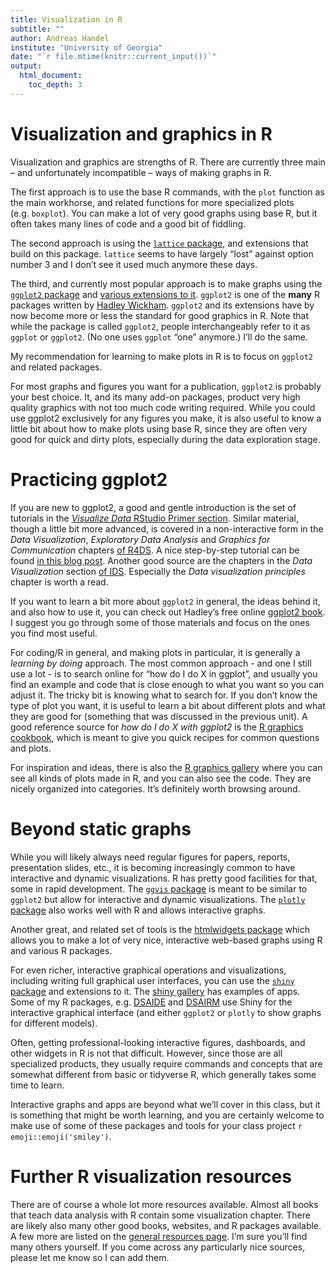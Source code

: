 ```yaml
---
title: Visualization in R
subtitle: ""
author: Andreas Handel
institute: "University of Georgia"
date: "`r file.mtime(knitr::current_input())`"
output: 
  html_document:
    toc_depth: 3
---
```



# Visualization and graphics in R 

Visualization and graphics are strengths of R. There are currently three main -- and unfortunately incompatible -- ways of making graphs in R. 

The first approach is to use the base R commands, with the `plot` function as the main workhorse, and related functions for more specialized plots (e.g. `boxplot`). You can make a lot of very good graphs using base R, but it often takes many lines of code and a good bit of fiddling. 

The second approach is using the [`lattice` package](http://lattice.r-forge.r-project.org/), and extensions that build on this package. `lattice` seems to have largely "lost" against option number 3 and I don't see it used much anymore these days.

The third, and currently most popular approach is to make graphs using the [`ggplot2` package](https://ggplot2.tidyverse.org/) and [various extensions to it](https://exts.ggplot2.tidyverse.org/). `ggplot2` is one of the **many** R packages written by [Hadley Wickham](http://hadley.nz/). `ggplot2` and its extensions have by now become more or less the standard for good graphics in R. Note that while the package is called `ggplot2`, people interchangeably refer to it as `ggplot` or `ggplot2`. (No one uses `ggplot` "one" anymore.) I'll do the same.

My recommendation for learning to make plots in R is to focus on `ggplot2` and related packages. 

For most graphs and figures you want for a publication, `ggplot2` is probably your best choice. It, and its many add-on packages, product very high quality graphics with not too much code writing required. While you could use ggplot2 exclusively for any figures you make, it is also useful to know a little bit about how to make plots using base R, since they are often very good for quick and dirty plots, especially during the data exploration stage. 



# Practicing ggplot2

If you are new to ggplot2, a good and gentle introduction is the set of tutorials in the [_Visualize Data_ RStudio Primer section](https://rstudio.cloud/learn/primers/3). Similar material, though a little bit more advanced, is covered in a non-interactive form in the _Data Visualization_, _Exploratory Data Analysis_ and _Graphics for Communication_ chapters [of R4DS](http://r4ds.had.co.nz/). A nice step-by-step tutorial can be found [in this blog post](https://www.cedricscherer.com/2019/08/05/a-ggplot2-tutorial-for-beautiful-plotting-in-r/). Another good source are the chapters in the _Data Visualization_ section [of IDS](https://rafalab.github.io/dsbook/). Especially the _Data visualization principles_ chapter is worth a read.

If you want to learn a bit more about `ggplot2` in general, the ideas behind it, and also how to use it, you can check out Hadley's free online [ggplot2 book](https://ggplot2-book.org/). I suggest you go through some of those materials and focus on the ones you find most useful. 

For coding/R in general, and making plots in particular, it is generally a _learning by doing_ approach. The most common approach - and one I still use a lot - is to search online for "how do I do X in ggplot", and usually you find an example and code that is close enough to what you want so you can adjust it. The tricky bit is knowing what to search for. If you don't know the type of plot you want, it is useful to learn a bit about different plots and what they are good for (something that was discussed in the previous unit). A good reference source for _how do I do X with ggplot2_ is the [R graphics cookbook](https://r-graphics.org/), which is meant to give you quick recipes for common questions and plots. 

For inspiration and ideas, there is also the [R graphics gallery](https://www.r-graph-gallery.com/) where you can see all kinds of plots made in R, and you can also see the code. They are nicely organized into categories. It's definitely worth browsing around.


# Beyond static graphs

While you will likely always need regular figures for papers, reports, presentation slides, etc., it is becoming increasingly common to have interactive and dynamic visualizations. R has pretty good facilities for that, some in rapid development. The [`ggvis` package](https://ggvis.rstudio.com/) is meant to be similar to `ggplot2` but allow for interactive and dynamic visualizations. The [`plotly` package](https://plot.ly/r/) also works well with R and allows interactive graphs. 

Another great, and related set of tools is the [htmlwidgets package](http://www.htmlwidgets.org/) which allows you to make a lot of very nice, interactive web-based graphs using R and various R packages.

For even richer, interactive graphical operations and visualizations, including writing full graphical user interfaces, you can use the [`shiny` package](https://shiny.rstudio.com/) and extensions to it. The [shiny gallery](https://shiny.rstudio.com/gallery/) has examples of apps. Some of my R packages, e.g. [DSAIDE](https://ahgroup.github.io/DSAIDE/) and [DSAIRM](https://ahgroup.github.io/DSAIRM/) use Shiny for the interactive graphical interface (and either `ggplot2` or `plotly` to show graphs for different models). 


Often, getting professional-looking interactive figures, dashboards, and other widgets in R is not that difficult. However, since those are all specialized products, they usually require commands and concepts that are somewhat different from basic or tidyverse R, which generally takes some time to learn. 
 
Interactive graphs and apps are beyond what we'll cover in this class, but it is something that might be worth learning, and you are certainly welcome to make use of some of these packages and tools for your class project `r emoji::emoji('smiley')`.


# Further R visualization resources

There are of course a whole lot more resources available. Almost all books that teach data analysis with R contain some visualization chapter. There are likely also many other good books, websites, and R packages available. A few more are listed on the [general resources page](./General_Resources.html). I'm sure you'll find many others yourself. If you come across any particularly nice sources, please let me know so I can add them.

